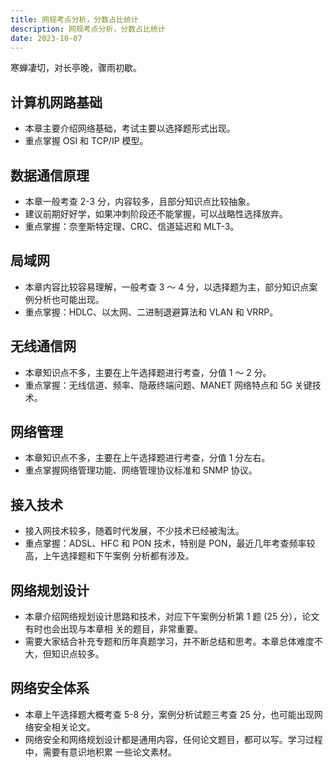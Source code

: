 ```yaml
---
title: 网规考点分析，分数占比统计
description: 网规考点分析，分数占比统计
date: 2023-10-07
---
```


<Callout type="success">

寒蝉凄切，对长亭晚，骤雨初歇。

</Callout>

## 计算机网路基础

- 本章主要介绍网络基础，考试主要以选择题形式出现。
- 重点掌握 OSI 和 TCP/IP 模型。

## 数据通信原理

- 本章一般考查 2-3 分，内容较多，且部分知识点比较抽象。
- 建议前期好好学，如果冲刺阶段还不能掌握，可以战略性选择放弃。
- 重点掌握：奈奎斯特定理、CRC、信道延迟和 MLT-3。

## 局域网

- 本章内容比较容易理解，一般考查 3 ～ 4 分，以选择题为主，部分知识点案例分析也可能出现。
- 重点掌握：HDLC、以太网、二进制退避算法和 VLAN 和 VRRP。

## 无线通信网

- 本章知识点不多，主要在上午选择题进行考查，分值 1 ～ 2 分。
- 重点掌握：无线信道、频率、隐蔽终端问题、MANET 网络特点和 5G 关键技术。

## 网络管理

- 本章知识点不多，主要在上午选择题进行考查，分值 1 分左右。
- 重点掌握网络管理功能、网络管理协议标准和 SNMP 协议。

## 接入技术

- 接入网技术较多，随着时代发展，不少技术已经被淘汰。
- 重点掌握：ADSL、HFC 和 PON 技术，特别是 PON，最近几年考查频率较高，上午选择题和下午案例 分析都有涉及。

## 网络规划设计

- 本章介绍网络规划设计思路和技术，对应下午案例分析第 1 题 (25 分），论文有时也会出现与本章相 关的题目，非常重要。
- 需要大家结合补充专题和历年真题学习，并不断总结和思考。本章总体难度不大，但知识点较多。

## 网络安全体系

- 本章上午选择题大概考查 5-8 分，案例分析试题三考查 25 分，也可能出现网络安全相关论文。
- 网络安全和网络规划设计都是通用内容，任何论文题目，都可以写。学习过程中，需要有意识地积累 一些论文素材。
